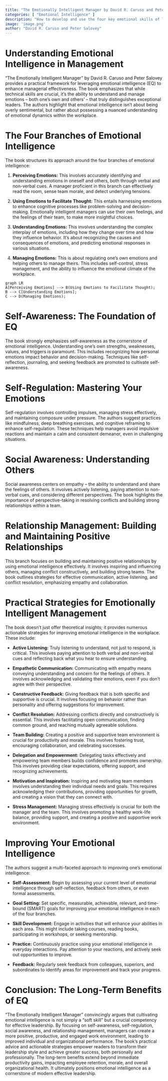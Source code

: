 ```yaml
---
title: "The Emotionally Intelligent Manager by David R. Caruso and Peter Salovey"
categories: [ "Emotional Intelligence" ]
description: "How to develop and use the four key emotional skills of leadership"
image: 'image.png'
author: "David R. Caruso and Peter Salovey"
---
```

# Understanding Emotional Intelligence in Management

"The Emotionally Intelligent Manager" by David R. Caruso and Peter Salovey provides a practical framework for leveraging emotional intelligence (EQ) to enhance managerial effectiveness.  The book emphasizes that while technical skills are crucial, it's the ability to understand and manage emotions – both one's own and others' – that truly distinguishes exceptional leaders.  The authors highlight that emotional intelligence isn't about being overly sentimental, but rather about possessing a nuanced understanding of emotional dynamics within the workplace.


# The Four Branches of Emotional Intelligence

The book structures its approach around the four branches of emotional intelligence:

1. **Perceiving Emotions:** This involves accurately identifying and understanding emotions in oneself and others, both through verbal and non-verbal cues.  A manager proficient in this branch can effectively read the room, sense team morale, and detect underlying tensions.

2. **Using Emotions to Facilitate Thought:** This entails harnessing emotions to enhance cognitive processes like problem-solving and decision-making.  Emotionally intelligent managers can use their own feelings, and the feelings of their team, to make more insightful choices.

3. **Understanding Emotions:**  This involves understanding the complex interplay of emotions, including how they change over time and how they influence behavior.  It's about recognizing the causes and consequences of emotions, and predicting emotional responses in various situations.

4. **Managing Emotions:** This is about regulating one's own emotions and helping others to manage theirs. This includes self-control, stress management, and the ability to influence the emotional climate of the workplace.

```mermaid
graph LR
A[Perceiving Emotions] --> B(Using Emotions to Facilitate Thought);
B --> C[Understanding Emotions];
C --> D(Managing Emotions);
```

# Self-Awareness: The Foundation of EQ

The book strongly emphasizes self-awareness as the cornerstone of emotional intelligence.  Understanding one's own strengths, weaknesses, values, and triggers is paramount. This includes recognizing how personal emotions impact behavior and decision-making.  Techniques like self-reflection, journaling, and seeking feedback are promoted to cultivate self-awareness.

# Self-Regulation: Mastering Your Emotions

Self-regulation involves controlling impulses, managing stress effectively, and maintaining composure under pressure. The authors suggest practices like mindfulness, deep breathing exercises, and cognitive reframing to enhance self-regulation.  These techniques help managers avoid impulsive reactions and maintain a calm and consistent demeanor, even in challenging situations.


# Social Awareness: Understanding Others

Social awareness centers on empathy – the ability to understand and share the feelings of others.  It involves actively listening, paying attention to non-verbal cues, and considering different perspectives.  The book highlights the importance of perspective-taking in resolving conflicts and building strong relationships within a team.

# Relationship Management: Building and Maintaining Positive Relationships

This branch focuses on building and maintaining positive relationships by using emotional intelligence effectively.  It involves inspiring and influencing others, managing conflict constructively, and building strong teams.  The book outlines strategies for effective communication, active listening, and conflict resolution, emphasizing empathy and collaboration.


# Practical Strategies for Emotionally Intelligent Management

The book doesn't just offer theoretical insights; it provides numerous actionable strategies for improving emotional intelligence in the workplace.  These include:

* **Active Listening:**  Truly listening to understand, not just to respond, is critical.  This involves paying attention to both verbal and non-verbal cues and reflecting back what you hear to ensure understanding.

* **Empathetic Communication:**  Communicating with empathy means conveying understanding and concern for the feelings of others.  It involves acknowledging and validating their emotions, even if you don't agree with their perspective.

* **Constructive Feedback:**  Giving feedback that is both specific and supportive is crucial.  It involves focusing on behavior rather than personality and offering suggestions for improvement.

* **Conflict Resolution:**  Addressing conflicts directly and constructively is essential.  This involves facilitating open communication, finding common ground, and reaching mutually agreeable solutions.

* **Team Building:**  Creating a positive and supportive team environment is crucial for productivity and morale.  This involves fostering trust, encouraging collaboration, and celebrating successes.

* **Delegation and Empowerment:**  Delegating tasks effectively and empowering team members builds confidence and promotes ownership.  This involves providing clear expectations, offering support, and recognizing achievements.

* **Motivation and Inspiration:**  Inspiring and motivating team members involves understanding their individual needs and goals.  This requires acknowledging their contributions, providing opportunities for growth, and creating a vision that they can connect with.

* **Stress Management:**  Managing stress effectively is crucial for both the manager and the team.  This involves promoting a healthy work-life balance, providing support, and creating a positive and supportive work environment.


# Improving Your Emotional Intelligence

The authors suggest a multi-faceted approach to improving one's emotional intelligence:

* **Self-Assessment:**  Begin by assessing your current level of emotional intelligence through self-reflection, feedback from others, or even formal assessments.

* **Goal Setting:**  Set specific, measurable, achievable, relevant, and time-bound (SMART) goals for improving your emotional intelligence in each of the four branches.

* **Skill Development:**  Engage in activities that will enhance your abilities in each area.  This might include taking courses, reading books, participating in workshops, or seeking mentorship.

* **Practice:**  Continuously practice using your emotional intelligence in everyday interactions.  Pay attention to your reactions, and actively seek out opportunities to improve.

* **Feedback:**  Regularly seek feedback from colleagues, superiors, and subordinates to identify areas for improvement and track your progress.


# Conclusion: The Long-Term Benefits of EQ

"The Emotionally Intelligent Manager" convincingly argues that cultivating emotional intelligence is not simply a "soft skill" but a crucial competency for effective leadership. By focusing on self-awareness, self-regulation, social awareness, and relationship management, managers can create a more positive, productive, and engaged work environment, leading to improved individual and organizational performance.  The book’s practical advice and actionable strategies empower readers to transform their leadership style and achieve greater success, both personally and professionally. The long-term benefits extend beyond immediate productivity gains, impacting employee retention, morale, and overall organizational health.  It ultimately positions emotional intelligence as a cornerstone of modern effective leadership.

